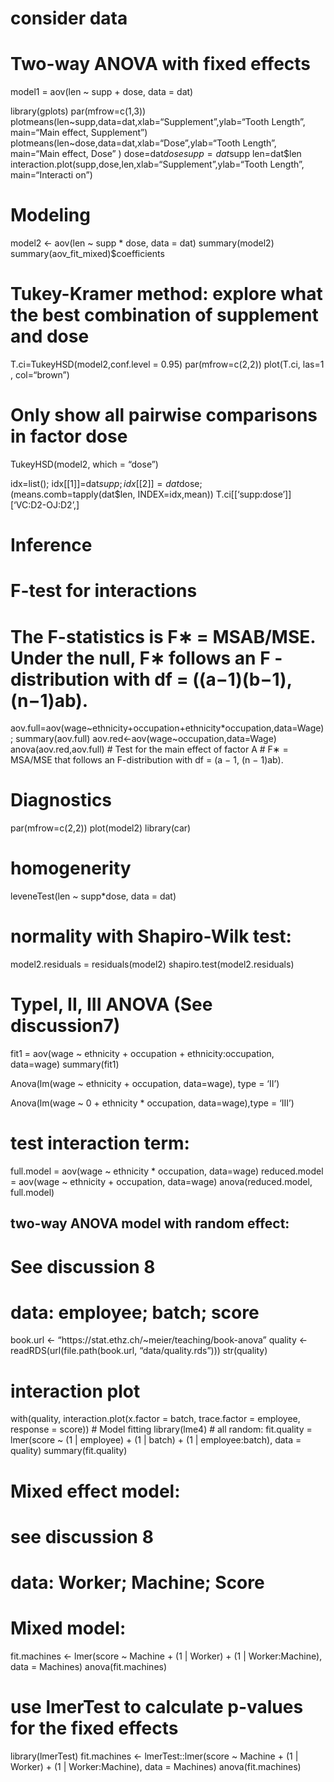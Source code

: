 # consider data 

# Two-way ANOVA with fixed effects 
model1 = aov(len ~ supp + dose, data = dat)

 
library(gplots)
par(mfrow=c(1,3))
plotmeans(len~supp,data=dat,xlab="Supplement",ylab="Tooth Length", main="Main effect, Supplement")
plotmeans(len~dose,data=dat,xlab="Dose",ylab="Tooth Length", main="Main effect, Dose" )
dose=dat$dose
supp=dat$supp
len=dat$len
interaction.plot(supp,dose,len,xlab="Supplement",ylab="Tooth Length", main="Interacti on")

# Modeling
model2 <- aov(len ~ supp * dose, data = dat) 
summary(model2)
summary(aov_fit_mixed)$coefficients

# Tukey-Kramer method: explore what the best combination of supplement and dose
T.ci=TukeyHSD(model2,conf.level = 0.95) par(mfrow=c(2,2))
plot(T.ci, las=1 , col="brown")
 
# Only show all pairwise comparisons in factor dose
TukeyHSD(model2, which = "dose")
 
idx=list(); 
idx[[1]]=dat$supp;idx[[2]]=dat$dose; 
(means.comb=tapply(dat$len, INDEX=idx,mean))
T.ci[['supp:dose']]['VC:D2-OJ:D2',]
 
# Inference
# F-test for interactions
# The F-statistics is F∗ = MSAB/MSE. Under the null, F∗ follows an F -distribution with df = ((a−1)(b−1),(n−1)ab).
aov.full=aov(wage~ethnicity+occupation+ethnicity*occupation,data=Wage);
summary(aov.full)
aov.red<-aov(wage~occupation,data=Wage)
anova(aov.red,aov.full)
# Test for the main effect of factor A 
# F∗ = MSA/MSE that follows an F-distribution with df = (a − 1, (n − 1)ab).
 
# Diagnostics
par(mfrow=c(2,2)) 
plot(model2)
library(car)

# homogenerity
leveneTest(len ~ supp*dose, data = dat)

# normality with Shapiro-Wilk test:
model2.residuals = residuals(model2) 
shapiro.test(model2.residuals)

# TypeI, II, III ANOVA (See discussion7)
fit1 = aov(wage ~ ethnicity + occupation + ethnicity:occupation, data=wage) summary(fit1)

Anova(lm(wage ~ ethnicity + occupation, data=wage), type = 'II')

Anova(lm(wage ~ 0 + ethnicity * occupation, data=wage),type = 'III')

# test interaction term:
full.model = aov(wage ~ ethnicity * occupation, data=wage) 
reduced.model = aov(wage ~ ethnicity + occupation, data=wage) 
anova(reduced.model, full.model)
 
## two-way ANOVA model with random effect:
# See discussion 8
# data: employee; batch; score
book.url <- "https://stat.ethz.ch/~meier/teaching/book-anova" 
quality <- readRDS(url(file.path(book.url, "data/quality.rds"))) 
str(quality)

# interaction plot
with(quality, interaction.plot(x.factor = batch, trace.factor = employee, response = score))
# Model fitting
library(lme4)
# all random:
fit.quality = lmer(score ~ (1 | employee) + (1 | batch) + (1 | employee:batch), data = quality)
summary(fit.quality)

# Mixed effect model:
# see discussion 8
# data: Worker; Machine; Score
# Mixed model: 
fit.machines <- lmer(score ~ Machine + (1 | Worker) + (1 | Worker:Machine), data = Machines)
anova(fit.machines)

# use lmerTest to calculate p-values for the fixed effects
library(lmerTest)
fit.machines <- lmerTest::lmer(score ~ Machine + (1 | Worker) + (1 | Worker:Machine), data = Machines)
anova(fit.machines)
